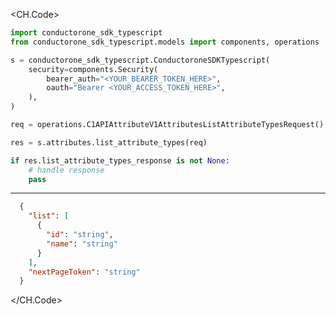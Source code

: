 
<CH.Code>
```python ListAttributeTypes.py
import conductorone_sdk_typescript
from conductorone_sdk_typescript.models import components, operations

s = conductorone_sdk_typescript.ConductoroneSDKTypescript(
    security=components.Security(
        bearer_auth="<YOUR_BEARER_TOKEN_HERE>",
        oauth="Bearer <YOUR_ACCESS_TOKEN_HERE>",
    ),
)

req = operations.C1APIAttributeV1AttributesListAttributeTypesRequest()

res = s.attributes.list_attribute_types(req)

if res.list_attribute_types_response is not None:
    # handle response
    pass
```
---

```json Example Response
  {
    "list": [
      {
        "id": "string",
        "name": "string"
      }
    ],
    "nextPageToken": "string"
  }
```
</CH.Code>
